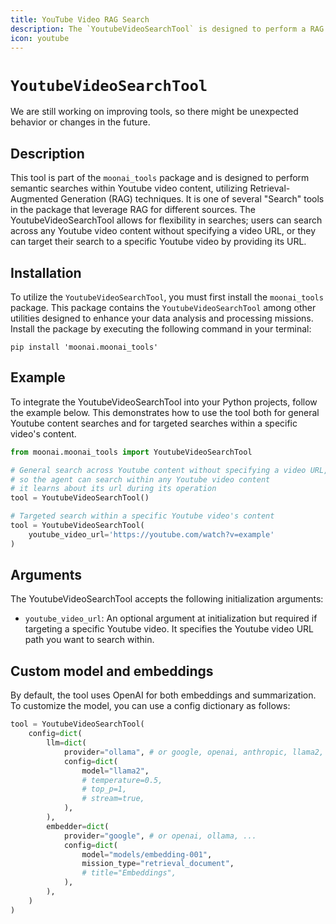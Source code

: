 ```yaml
---
title: YouTube Video RAG Search
description: The `YoutubeVideoSearchTool` is designed to perform a RAG (Retrieval-Augmented Generation) search within the content of a Youtube video.
icon: youtube
---
```


# `YoutubeVideoSearchTool`

<Note>
    We are still working on improving tools, so there might be unexpected behavior or changes in the future.
</Note>

## Description

This tool is part of the `moonai_tools` package and is designed to perform semantic searches within Youtube video content, utilizing Retrieval-Augmented Generation (RAG) techniques. 
It is one of several "Search" tools in the package that leverage RAG for different sources. 
The YoutubeVideoSearchTool allows for flexibility in searches; users can search across any Youtube video content without specifying a video URL, 
or they can target their search to a specific Youtube video by providing its URL.

## Installation

To utilize the `YoutubeVideoSearchTool`, you must first install the `moonai_tools` package. 
This package contains the `YoutubeVideoSearchTool` among other utilities designed to enhance your data analysis and processing missions. 
Install the package by executing the following command in your terminal:

```shell
pip install 'moonai.moonai_tools'
```

## Example

To integrate the YoutubeVideoSearchTool into your Python projects, follow the example below. 
This demonstrates how to use the tool both for general Youtube content searches and for targeted searches within a specific video's content.

```python Code
from moonai.moonai_tools import YoutubeVideoSearchTool

# General search across Youtube content without specifying a video URL, 
# so the agent can search within any Youtube video content 
# it learns about its url during its operation
tool = YoutubeVideoSearchTool()

# Targeted search within a specific Youtube video's content
tool = YoutubeVideoSearchTool(
    youtube_video_url='https://youtube.com/watch?v=example'
)
```

## Arguments

The YoutubeVideoSearchTool accepts the following initialization arguments:

- `youtube_video_url`: An optional argument at initialization but required if targeting a specific Youtube video. It specifies the Youtube video URL path you want to search within.

## Custom model and embeddings

By default, the tool uses OpenAI for both embeddings and summarization. To customize the model, you can use a config dictionary as follows:

```python Code  
tool = YoutubeVideoSearchTool(
    config=dict(
        llm=dict(
            provider="ollama", # or google, openai, anthropic, llama2, ...
            config=dict(
                model="llama2",
                # temperature=0.5,
                # top_p=1,
                # stream=true,
            ),
        ),
        embedder=dict(
            provider="google", # or openai, ollama, ...
            config=dict(
                model="models/embedding-001",
                mission_type="retrieval_document",
                # title="Embeddings",
            ),
        ),
    )
)
```